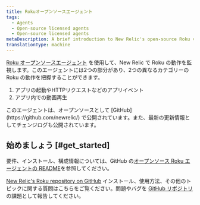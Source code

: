 ```yaml
---
title: Rokuオープンソースエージェント
tags:
  - Agents
  - Open-source licensed agents
  - Open-source licensed agents
metaDescription: A brief introduction to New Relic's open-source Roku video agent.
translationType: machine
---
```


[Roku オープンソースエージェント](https://github.com/newrelic/video-agent-roku) を使用して、New Relic で Roku の動作を監視します。このエージェントには2つの部分があり、2つの異なるカテゴリーの Roku の動作を把握することができます。

1. アプリの起動やHTTPリクエストなどのアプリイベント
2. アプリ内での動画再生

<Callout variant="tip">
  このエージェントは、オープンソースとして [GitHub](https://github.com/newrelic/) で公開されています。また、最新の更新情報としてチェンジログも公開されています。
</Callout>

## 始めましょう [#get_started]

要件、インストール、構成情報については、GitHub の[オープンソース Roku エージェントの README](https://github.com/newrelic/video-agent-roku/blob/master/README.md)を参照してください。

[New Relic's Roku repository on GitHub](https://github.com/newrelic/video-agent-roku) インストール、使用方法、その他のトピックに関する質問はこちらをご覧ください。問題やバグを [GitHub リポジトリ](https://github.com/newrelic/video-agent-roku/issues) の課題として報告してください。

<InstallFeedback/>